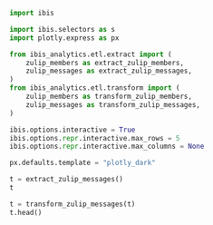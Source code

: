 ```python
import ibis

import ibis.selectors as s
import plotly.express as px

from ibis_analytics.etl.extract import (
    zulip_members as extract_zulip_members,
    zulip_messages as extract_zulip_messages,
)
from ibis_analytics.etl.transform import (
    zulip_members as transform_zulip_members,
    zulip_messages as transform_zulip_messages,
)

ibis.options.interactive = True
ibis.options.repr.interactive.max_rows = 5
ibis.options.repr.interactive.max_columns = None

px.defaults.template = "plotly_dark"
```

```python
t = extract_zulip_messages()
t
```

```python
t = transform_zulip_messages(t)
t.head()
```

